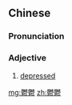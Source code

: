 {{also|郁郁}}
==Chinese==
{{zh-forms|s=郁郁}}

===Pronunciation===
{{zh-pron
|m=yùyù
|cat=a
}}

===Adjective===
{{zh-adj}}

# {{lb|zh|literary}} [[depressed]]

[[mg:鬱鬱]]
[[zh:鬱鬱]]